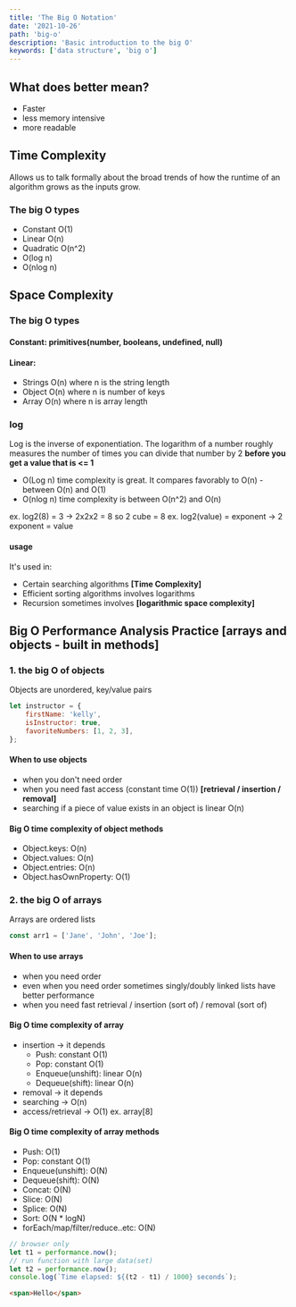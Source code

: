```yaml
---
title: 'The Big O Notation'
date: '2021-10-26'
path: 'big-o'
description: 'Basic introduction to the big O'
keywords: ['data structure', 'big o']
---
```


## What does better mean?

- Faster
- less memory intensive
- more readable

## Time Complexity

Allows us to talk formally about the broad trends of how the runtime of an algorithm grows as the inputs grow.

### The big O types

- Constant O(1)
- Linear O(n)
- Quadratic O(n^2)
- O(log n)
- O(nlog n)

## Space Complexity

### The big O types

#### Constant: primitives(number, booleans, undefined, null)

#### Linear:

- Strings O(n) where n is the string length
- Object O(n) where n is number of keys
- Array O(n) where n is array length

### log

Log is the inverse of exponentiation. The logarithm of a number roughly measures the number of times you can divide that number by 2 **before you get a value that is <= 1**

- O(Log n) time complexity is great. It compares favorably to O(n) - between O(n) and O(1)
- O(nlog n) time complexity is between O(n^2) and O(n)

ex. log2(8) = 3 -> 2x2x2 = 8 so 2 cube = 8
ex. log2(value) = exponent -> 2 exponent = value

#### usage

It's used in:

- Certain searching algorithms **[Time Complexity]**
- Efficient sorting algorithms involves logarithms
- Recursion sometimes involves **[logarithmic space complexity]**

## Big O Performance Analysis Practice [arrays and objects - built in methods]

### 1. the big O of objects

Objects are unordered, key/value pairs

```javascript
let instructor = {
	firstName: 'kelly',
	isInstructor: true,
	favoriteNumbers: [1, 2, 3],
};
```

#### When to use objects

- when you don't need order
- when you need fast access (constant time O(1)) **[retrieval / insertion / removal]**
- searching if a piece of value exists in an object is linear O(n)

#### Big O time complexity of object methods

- Object.keys: O(n)
- Object.values: O(n)
- Object.entries: O(n)
- Object.hasOwnProperty: O(1)

### 2. the big O of arrays

Arrays are ordered lists

```javascript
const arr1 = ['Jane', 'John', 'Joe'];
```

#### When to use arrays

- when you need order
- even when you need order sometimes singly/doubly linked lists have better performance
- when you need fast retrieval / insertion (sort of) / removal (sort of)

#### Big O time complexity of array

- insertion -> it depends
  - Push: constant O(1)
  - Pop: constant O(1)
  - Enqueue(unshift): linear O(n)
  - Dequeue(shift): linear O(n)
- removal -> it depends
- searching -> O(n)
- access/retrieval -> O(1) ex. array[8]

#### Big O time complexity of array methods

- Push: O(1)
- Pop: constant O(1)
- Enqueue(unshift): O(N)
- Dequeue(shift): O(N)
- Concat: O(N)
- Slice: O(N)
- Splice: O(N)
- Sort: O(N \* logN)
- forEach/map/filter/reduce..etc: O(N)

```javascript
// browser only
let t1 = performance.now();
// run function with large data(set)
let t2 = performance.now();
console.log(`Time elapsed: ${(t2 - t1) / 1000} seconds`);
```

```html
<span>Hello</span>
```
